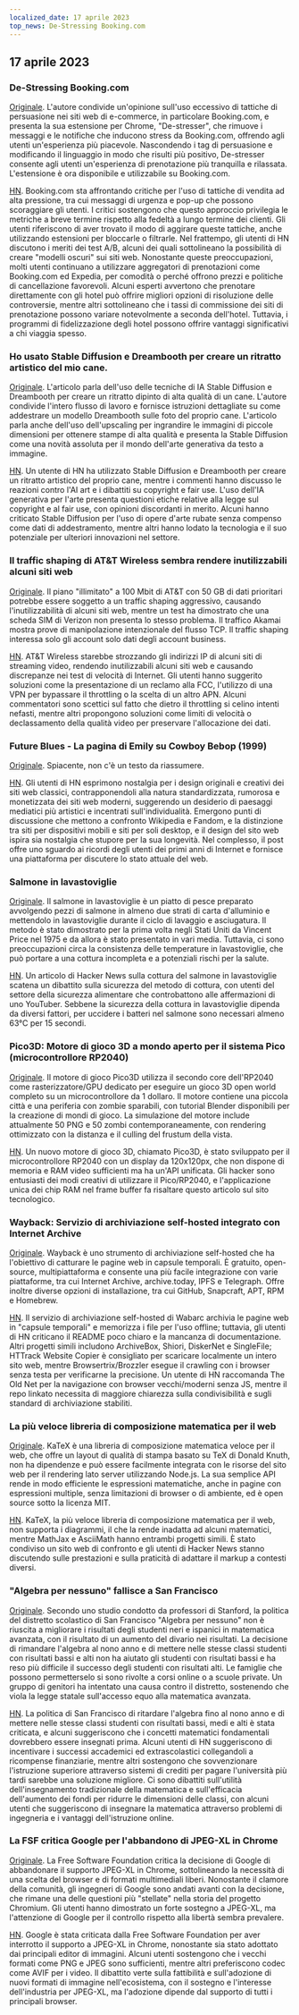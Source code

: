 ```yaml
---
localized_date: 17 aprile 2023
top_news: De-Stressing Booking.com
---
```




<CallToAction />

<Steps>

## 17 aprile 2023

### De-Stressing Booking.com

[Originale](https://www.alexcharlton.co/projects/booking-com-de-stresser).
L'autore condivide un'opinione sull'uso eccessivo di tattiche di persuasione nei siti web di e-commerce, in particolare Booking.com, e presenta la sua estensione per Chrome, "De-stresser", che rimuove i messaggi e le notifiche che inducono stress da Booking.com, offrendo agli utenti un'esperienza più piacevole. Nascondendo i tag di persuasione e modificando il linguaggio in modo che risulti più positivo, De-stresser consente agli utenti un'esperienza di prenotazione più tranquilla e rilassata. L'estensione è ora disponibile e utilizzabile su Booking.com.

[HN](http://news.ycombinator.com/item?id=35590734).
Booking.com sta affrontando critiche per l'uso di tattiche di vendita ad alta pressione, tra cui messaggi di urgenza e pop-up che possono scoraggiare gli utenti. I critici sostengono che questo approccio privilegia le metriche a breve termine rispetto alla fedeltà a lungo termine dei clienti. Gli utenti riferiscono di aver trovato il modo di aggirare queste tattiche, anche utilizzando estensioni per bloccarle o filtrarle. Nel frattempo, gli utenti di HN discutono i meriti dei test A/B, alcuni dei quali sottolineano la possibilità di creare "modelli oscuri" sui siti web. Nonostante queste preoccupazioni, molti utenti continuano a utilizzare aggregatori di prenotazioni come Booking.com ed Expedia, per comodità o perché offrono prezzi e politiche di cancellazione favorevoli. Alcuni esperti avvertono che prenotare direttamente con gli hotel può offrire migliori opzioni di risoluzione delle controversie, mentre altri sottolineano che i tassi di commissione dei siti di prenotazione possono variare notevolmente a seconda dell'hotel. Tuttavia, i programmi di fidelizzazione degli hotel possono offrire vantaggi significativi a chi viaggia spesso.

### Ho usato Stable Diffusion e Dreambooth per creare un ritratto artistico del mio cane.

[Originale](https://www.shruggingface.com/blog/how-i-used-stable-diffusion-and-dreambooth-to-create-a-painted-portrait-of-my-dog).
L'articolo parla dell'uso delle tecniche di IA Stable Diffusion e Dreambooth per creare un ritratto dipinto di alta qualità di un cane. L'autore condivide l'intero flusso di lavoro e fornisce istruzioni dettagliate su come addestrare un modello Dreambooth sulle foto del proprio cane. L'articolo parla anche dell'uso dell'upscaling per ingrandire le immagini di piccole dimensioni per ottenere stampe di alta qualità e presenta la Stable Diffusion come una novità assoluta per il mondo dell'arte generativa da testo a immagine.

[HN](http://news.ycombinator.com/item?id=35592847).
Un utente di HN ha utilizzato Stable Diffusion e Dreambooth per creare un ritratto artistico del proprio cane, mentre i commenti hanno discusso le reazioni contro l'AI art e i dibattiti su copyright e fair use. L'uso dell'IA generativa per l'arte presenta questioni etiche relative alla legge sul copyright e al fair use, con opinioni discordanti in merito. Alcuni hanno criticato Stable Diffusion per l'uso di opere d'arte rubate senza compenso come dati di addestramento, mentre altri hanno lodato la tecnologia e il suo potenziale per ulteriori innovazioni nel settore.

### Il traffic shaping di AT&T Wireless sembra rendere inutilizzabili alcuni siti web

[Originale](https://adriano.fyi/post/2023/2023-04-16-att-traffic-shaping-makes-websites-unusable/).
Il piano "illimitato" a 100 Mbit di AT&T con 50 GB di dati prioritari potrebbe essere soggetto a un traffic shaping aggressivo, causando l'inutilizzabilità di alcuni siti web, mentre un test ha dimostrato che una scheda SIM di Verizon non presenta lo stesso problema. Il traffico Akamai mostra prove di manipolazione intenzionale del flusso TCP. Il traffic shaping interessa solo gli account solo dati degli account business.

[HN](http://news.ycombinator.com/item?id=35592607).
AT&T Wireless starebbe strozzando gli indirizzi IP di alcuni siti di streaming video, rendendo inutilizzabili alcuni siti web e causando discrepanze nei test di velocità di Internet. Gli utenti hanno suggerito soluzioni come la presentazione di un reclamo alla FCC, l'utilizzo di una VPN per bypassare il throttling o la scelta di un altro APN. Alcuni commentatori sono scettici sul fatto che dietro il throttling si celino intenti nefasti, mentre altri propongono soluzioni come limiti di velocità o declassamento della qualità video per preservare l'allocazione dei dati.

### Future Blues - La pagina di Emily su Cowboy Bebop (1999)

[Originale](https://futureblues.com/).
Spiacente, non c'è un testo da riassumere.

[HN](http://news.ycombinator.com/item?id=35589124).
Gli utenti di HN esprimono nostalgia per i design originali e creativi dei siti web classici, contrapponendoli alla natura standardizzata, rumorosa e monetizzata dei siti web moderni, suggerendo un desiderio di paesaggi mediatici più artistici e incentrati sull'individualità. Emergono punti di discussione che mettono a confronto Wikipedia e Fandom, e la distinzione tra siti per dispositivi mobili e siti per soli desktop, e il design del sito web ispira sia nostalgia che stupore per la sua longevità. Nel complesso, il post offre uno sguardo ai ricordi degli utenti dei primi anni di Internet e fornisce una piattaforma per discutere lo stato attuale del web.

### Salmone in lavastoviglie

[Originale](https://en.wikipedia.org/wiki/Dishwasher_salmon).
Il salmone in lavastoviglie è un piatto di pesce preparato avvolgendo pezzi di salmone in almeno due strati di carta d'alluminio e mettendolo in lavastoviglie durante il ciclo di lavaggio e asciugatura. Il metodo è stato dimostrato per la prima volta negli Stati Uniti da Vincent Price nel 1975 e da allora è stato presentato in vari media. Tuttavia, ci sono preoccupazioni circa la consistenza delle temperature in lavastoviglie, che può portare a una cottura incompleta e a potenziali rischi per la salute.

[HN](http://news.ycombinator.com/item?id=35586683).
Un articolo di Hacker News sulla cottura del salmone in lavastoviglie scatena un dibattito sulla sicurezza del metodo di cottura, con utenti del settore della sicurezza alimentare che controbattono alle affermazioni di uno YouTuber. Sebbene la sicurezza della cottura in lavastoviglie dipenda da diversi fattori, per uccidere i batteri nel salmone sono necessari almeno 63°C per 15 secondi.

### Pico3D: Motore di gioco 3D a mondo aperto per il sistema Pico (microcontrollore RP2040)

[Originale](https://github.com/bernhardstrobl/Pico3D).
Il motore di gioco Pico3D utilizza il secondo core dell'RP2040 come rasterizzatore/GPU dedicato per eseguire un gioco 3D open world completo su un microcontrollore da 1 dollaro. Il motore contiene una piccola città e una periferia con zombie sparabili, con tutorial Blender disponibili per la creazione di mondi di gioco. La simulazione del motore include attualmente 50 PNG e 50 zombi contemporaneamente, con rendering ottimizzato con la distanza e il culling del frustum della vista.

[HN](http://news.ycombinator.com/item?id=35589172).
Un nuovo motore di gioco 3D, chiamato Pico3D, è stato sviluppato per il microcontrollore RP2040 con un display da 120x120px, che non dispone di memoria e RAM video sufficienti ma ha un'API unificata. Gli hacker sono entusiasti dei modi creativi di utilizzare il Pico/RP2040, e l'applicazione unica dei chip RAM nel frame buffer fa risaltare questo articolo sul sito tecnologico.

### Wayback: Servizio di archiviazione self-hosted integrato con Internet Archive

[Originale](https://github.com/wabarc/wayback).
Wayback è uno strumento di archiviazione self-hosted che ha l'obiettivo di catturare le pagine web in capsule temporali. È gratuito, open-source, multipiattaforma e consente una più facile integrazione con varie piattaforme, tra cui Internet Archive, archive.today, IPFS e Telegraph. Offre inoltre diverse opzioni di installazione, tra cui GitHub, Snapcraft, APT, RPM e Homebrew.

[HN](http://news.ycombinator.com/item?id=35586845).
Il servizio di archiviazione self-hosted di Wabarc archivia le pagine web in "capsule temporali" e memorizza i file per l'uso offline; tuttavia, gli utenti di HN criticano il README poco chiaro e la mancanza di documentazione. Altri progetti simili includono ArchiveBox, Shiori, DiskerNet e SingleFile; HTTrack Website Copier è consigliato per scaricare localmente un intero sito web, mentre Browsertrix/Brozzler esegue il crawling con i browser senza testa per verificarne la precisione. Un utente di HN raccomanda The Old Net per la navigazione con browser vecchi/moderni senza JS, mentre il repo linkato necessita di maggiore chiarezza sulla condivisibilità e sugli standard di archiviazione stabiliti.

### La più veloce libreria di composizione matematica per il web

[Originale](https://katex.org/).
KaTeX è una libreria di composizione matematica veloce per il web, che offre un layout di qualità di stampa basato su TeX di Donald Knuth, non ha dipendenze e può essere facilmente integrata con le risorse del sito web per il rendering lato server utilizzando Node.js. La sua semplice API rende in modo efficiente le espressioni matematiche, anche in pagine con espressioni multiple, senza limitazioni di browser o di ambiente, ed è open source sotto la licenza MIT.

[HN](http://news.ycombinator.com/item?id=35588985).
KaTeX, la più veloce libreria di composizione matematica per il web, non supporta i diagrammi, il che la rende inadatta ad alcuni matematici, mentre MathJax e AsciiMath hanno entrambi progetti simili. È stato condiviso un sito web di confronto e gli utenti di Hacker News stanno discutendo sulle prestazioni e sulla praticità di adattare il markup a contesti diversi.

### "Algebra per nessuno" fallisce a San Francisco

[Originale](https://www.joannejacobs.com/post/algebra-for-none-fails-in-san-francisco).
Secondo uno studio condotto da professori di Stanford, la politica del distretto scolastico di San Francisco "Algebra per nessuno" non è riuscita a migliorare i risultati degli studenti neri e ispanici in matematica avanzata, con il risultato di un aumento del divario nei risultati. La decisione di rimandare l'algebra al nono anno e di mettere nelle stesse classi studenti con risultati bassi e alti non ha aiutato gli studenti con risultati bassi e ha reso più difficile il successo degli studenti con risultati alti. Le famiglie che possono permetterselo si sono rivolte a corsi online o a scuole private. Un gruppo di genitori ha intentato una causa contro il distretto, sostenendo che viola la legge statale sull'accesso equo alla matematica avanzata.

[HN](http://news.ycombinator.com/item?id=35595026).
La politica di San Francisco di ritardare l'algebra fino al nono anno e di mettere nelle stesse classi studenti con risultati bassi, medi e alti è stata criticata, e alcuni suggeriscono che i concetti matematici fondamentali dovrebbero essere insegnati prima. Alcuni utenti di HN suggeriscono di incentivare i successi accademici ed extrascolastici collegandoli a ricompense finanziarie, mentre altri sostengono che sovvenzionare l'istruzione superiore attraverso sistemi di crediti per pagare l'università più tardi sarebbe una soluzione migliore. Ci sono dibattiti sull'utilità dell'insegnamento tradizionale della matematica e sull'efficacia dell'aumento dei fondi per ridurre le dimensioni delle classi, con alcuni utenti che suggeriscono di insegnare la matematica attraverso problemi di ingegneria e i vantaggi dell'istruzione online.

### La FSF critica Google per l'abbandono di JPEG-XL in Chrome

[Originale](https://www.phoronix.com/news/FSF-Slams-Google-JPEG-XL).
La Free Software Foundation critica la decisione di Google di abbandonare il supporto JPEG-XL in Chrome, sottolineando la necessità di una scelta del browser e di formati multimediali liberi. Nonostante il clamore della comunità, gli ingegneri di Google sono andati avanti con la decisione, che rimane una delle questioni più "stellate" nella storia del progetto Chromium. Gli utenti hanno dimostrato un forte sostegno a JPEG-XL, ma l'attenzione di Google per il controllo rispetto alla libertà sembra prevalere.

[HN](http://news.ycombinator.com/item?id=35589179).
Google è stata criticata dalla Free Software Foundation per aver interrotto il supporto a JPEG-XL in Chrome, nonostante sia stato adottato dai principali editor di immagini. Alcuni utenti sostengono che i vecchi formati come PNG e JPEG sono sufficienti, mentre altri preferiscono codec come AVIF per i video. Il dibattito verte sulla fattibilità e sull'adozione di nuovi formati di immagine nell'ecosistema, con il sostegno e l'interesse dell'industria per JPEG-XL, ma l'adozione dipende dal supporto di tutti i principali browser.

</Steps>
